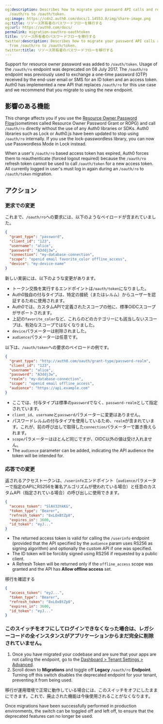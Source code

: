 ```yaml
---
og:description: Describes how to migrate your password API calls and responses from
  /oauth/ro to /oauth/token.
og:image: https://cdn2.auth0.com/docs/1.14553.0/img/share-image.png
og:title: リソース所有者のパスワードフローを移行する
og:url: https://auth0.com/docs/
permalink: migration-oauthro-oauthtoken
title: リソース所有者のパスワードフローを移行する
twitter:description: Describes how to migrate your password API calls and responses
  from /oauth/ro to /oauth/token.
twitter:title: リソース所有者のパスワードフローを移行する
---
```


Support for <Tooltip tip="Resource Owner: Entity (such as a user or application) capable of granting access to a protected resource." cta="View Glossary" href="/docs/glossary?term=resource+owner">resource owner</Tooltip> password was added to `/oauth/token`. Usage of the `/oauth/ro` endpoint was deprecated on 08 July 2017. The `/oauth/ro` endpoint was previously used to exchange a one-time password (OTP) received by the end-user email or SMS for an <Tooltip tip="ID Token: Credential meant for the client itself, rather than for accessing a resource." cta="View Glossary" href="/docs/glossary?term=ID+token">ID token</Tooltip> and an <Tooltip tip="Access Token: Authorization credential, in the form of an opaque string or JWT, used to access an API." cta="View Glossary" href="/docs/glossary?term=access+token">access token</Tooltip>. Auth0 has implemented a new API that replaces `/oauth/ro` for this use case and we recommend that you migrate to using the new endpoint.

## 影響のある機能

This change affects you if you use the [Resource Owner Password Flow](/docs/get-started/authentication-and-authorization-flow/resource-owner-password-flow)(sometimes called Resource Owner Password Grant or ROPG) and call `/oauth/ro` directly without the use of any Auth0 libraries or SDKs. Auth0 libraries such as Lock or Auth0.js have been updated to stop using `/oauth/ro` internally. If you use the lock-<Tooltip tip="Passwordless: Form of authentication that does not rely on a password as the first factor." cta="View Glossary" href="/docs/glossary?term=passwordless">passwordless</Tooltip> library, you can now use Passwordless Mode in Lock instead.

<Callout icon="file-lines" color="#0EA5E9" iconType="regular">

When a user's `/oauth/ro` based access token has expired, Auth0 forces them to reauthenticate (forced logout required) because the `/oauth/ro` refresh token cannot be used to call `/oauth/token` for a new access token. All currently logged in user's must log in again during an `/oauth/ro` to `/oauth/token` migration.

</Callout>

## アクション

### 更求での変更

これまで、`/oauth/ro`への要求には、以下のようなペイロードが含まれていました。

```json lines
{
  "grant_type": "password",
  "client_id": "123",
  "username": "alice",
  "password": "A3ddj3w", 
  "connection": "my-database-connection",
  "scope": "openid email favorite_color offline_access",
  "device": "my-device-name"
}
```






新しい実装には、以下のような変更があります。

* トークン交換を実行するエンドポイントは`/oauth/token`になりました。
* Auth0独自の付与タイプは、特定の接続（またはレルム）からユーザーを認証するために使用されます。
* Auth0では、カスタムAPIで定義されたスコープの他に、標準OIDCスコープがサポートされます。
* 上記の`favorite_color`など、これらのどのカテゴリーにも該当しないスコープは、有効なスコープではなくなりました。
* `device`パラメーターは削除されました。
* `audience`パラメーターは任意です。

以下は、`/oauth/token`への要求のペイロードの例です。

```json lines
{
  "grant_type": "http://auth0.com/oauth/grant-type/password-realm",
  "client_id": "123",
  "username": "alice",
  "password": "A3ddj3w",
  "realm": "my-database-connection",
  "scope": "openid email offline_access",
  "audience": "https://api.example.com"
}
```






* ここでは、付与タイプは標準の`password`でなく、`password-realm`として指定されています。
* `client_id`、`username`と`password`パラメーターに変更はありません。
* パスワードレルムの付与タイプを使用しているため、`realm`が含まれています。これが、前の呼び出しで取得した`connection`パラメーターで置き換えられます。
* `scope`パラメーターはほとんど同じですが、OIDC以外の値は受け入れません。
* The `audience` parameter can be added, indicating the API <Tooltip tip="Audience: Unique identifier of the audience for an issued token. Named aud in a token, its value contains the ID of either an application (Client ID) for an ID Token or an API (API Identifier) for an Access Token." cta="View Glossary" href="/docs/glossary?term=audience">audience</Tooltip> the token will be intended for.

### 応答での変更

返されるアクセストークンは、`/userinfo`エンドポイント（`audience`パラメーターで指定のAPIにRS256を署名アルゴリズムが使われている場合）と任意のカスタムAPI（指定されている場合）の呼び出しに使用できます。

```json lines
{
  "access_token": "SlAV32hkKG",
  "token_type": "Bearer",
  "refresh_token": "8xLOxBtZp8",
  "expires_in": 3600,
  "id_token": "eyJ..."
}
```






* The returned access token is valid for calling the `/userinfo` endpoint (provided that the API specified by the `audience` param uses RS256 as <Tooltip tip="Signing Algorithm: Algorithm used to digitally sign tokens to ensure the token has not been tampered with." cta="View Glossary" href="/docs/glossary?term=signing+algorithm">signing algorithm</Tooltip>) and optionally the custom API if one was specified.
* The ID token will be forcibly signed using RS256 if requested by a <Tooltip tip="Public Client: Client (application) that cannot hold credentials securely. Examples include a native desktop or mobile application and a JavaScript-based client-side web application (such as a single-page app (SPA))." cta="View Glossary" href="/docs/glossary?term=public+client">public client</Tooltip>.
* A <Tooltip tip="Refresh Token: Token used to obtain a renewed Access Token without forcing users to log in again." cta="View Glossary" href="/docs/glossary?term=Refresh+Token">Refresh Token</Tooltip> will be returned only if the `offline_access` scope was granted and the API has **Allow offline access** set.

移行を確認する

```json lines
{
  "access_token": "eyJ...",
  "token_type": "Bearer",
  "refresh_token": "8xLOxBtZp8",
  "expires_in": 3600,
  "id_token": "eyJ..."
}
```






### このスイッチをオフにしてログインできなくなった場合は、レガシーコードの全インスタンスがアプリケーションからまだ完全に削除されていません。

1. Once you have migrated your codebase and are sure that your apps are not calling the endpoint, go to the [Dashboard > Tenant Settings > Advanced](https://manage.auth0.com/#/tenant/advanced).
2. Scroll down to **Migrations** and toggle off **Legacy** `/oauth/ro` **Endpoint**. Turning off this switch disables the deprecated endpoint for your tenant, preventing it from being used.

移行が運用環境で正常に動作している場合には、このスイッチをオフにしたままにできます。これで、廃止された機能は今後使用されることがなくなります。

Once migrations have been successfully performed in production environments, the switch can be toggled off and left off, to ensure that the deprecated features can no longer be used.